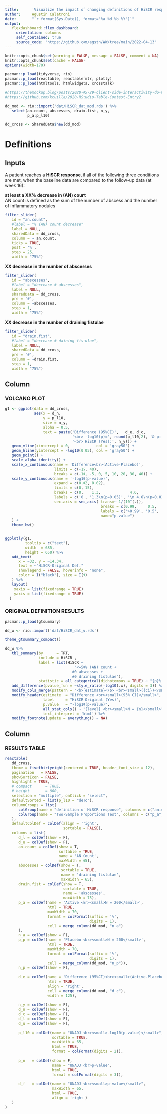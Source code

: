 ---
title:      'Visualize the impact of changing definitions of HiSCR response on the results'
author:     Agustin Calatroni 
date:       "`r format(Sys.Date(), format='%a %d %b %Y')`" 
output: 
   flexdashboard::flex_dashboard:
     orientation: columns
     self_contained: true
     source_code: "https://github.com/agstn/WW/tree/main/2022-04-13"
---

```{=html}
<style type="text/css">
.main-container {
max-width:    1200px;
margin-left:  auto;
margin-right: auto;}
.rt-compact .rt-td-inner{
padding: 0px 6px;
}
</style>
```

```{r knitr-defaults}
knitr::opts_chunk$set(warning = FALSE, message = FALSE, comment = NA)
knitr::opts_chunk$set(cache = FALSE)
options(width=170)
```

```{r load-packages}
pacman::p_load(tidyverse, rio)
pacman::p_load(reactable, reactablefmtr, plotly)
pacman::p_load(htmltools, htmlwidgets, crosstalk)
```

```{r import-data}
#https://themockup.blog/posts/2020-05-29-client-side-interactivity-do-more-with-crosstalk/
#https://github.com/kcuilla/2020-RStudio-Table-Contest-Entry2

dd_mod <- rio::import('dat/HiSCR_dat_mod.rds') %>% 
   select(an.count, abscesses, drain.fist, n_y, 
          p_a:p_l10) 

dd_cross <- SharedData$new(dd_mod)
```

# Definitions

Inputs {.sidebar data-width=250}
--------------------------------------------------

A patient reaches a **HiSCR response**, if all of the following three conditions are met, when the baseline data are compared to the follow-up data (at week 16):

**at least a XX% decrease in (AN) count** <br>
AN count is defined as the sum of the number of abscess and the number of inflammatory nodules

```{r input-filters-1}
filter_slider(
   id = "an.count",
   #label = "% (AN) count decrease",
   label = NULL,
   sharedData = dd_cross,
   column = ~ an.count,
   ticks = TRUE,
   post = '%',
   step = 25,
   width = "75%")
```

**XX decrease in the number of abscesses**

```{r input-filters-2}
filter_slider(
   id = "abscesses",  
   #label = "decrease # abscesses", 
   label = NULL,
   sharedData = dd_cross,
   pre = '#',
   column = ~abscesses, 
   step = 1,
   width = "75%")
```

**XX decrease in the number of draining fistulae**

```{r input-filters-3}
filter_slider(
   id = "drain.fist",  
   #label = "decrease # daining fistulae", 
   label = NULL,
   sharedData = dd_cross,
   pre = '#',
   column = ~drain.fist, 
   step = 1,
   width = "75%")
```

Column
--------------------------------------------------

### VOLCANO PLOT {data-height=825}

```{r figure-plotly}
g1 <- ggplot(data = dd_cross,
             aes(x = d_n, 
                 y = p_l10,
                 size = n_y,
                 alpha = 0.5,
                 text = paste('Difference (95%CI)',   d_e, d_c,
                              '<br> -log10(p)=', round(p_l10,2), '& p:', d_f,
                              '<br> HiSCR (Yes):', n_y))) +
   geom_vline(xintercept = 0,            col = 'gray50') +
   geom_hline(yintercept = -log10(0.05), col = 'gray50') +
   geom_point() +
   scale_alpha_identity() +
   scale_x_continuous(name = 'Difference<br>(Active-Placebo)',
                      limits = c(-15, 40),
                      breaks = c(-10, -5, 0, 5, 10, 20, 30, 40)) +
   scale_y_continuous(name = '-log10(p-value)',
                      expand = c(0.02, 0.02),
                      limits = c(0, 15),
                      breaks = c(0,    1.3,             4.6,             5,    6.9,                 10,   15),
                      labels = c('0', '1.3\n(p=0.05)', '\n 4.6\n(p=0.01)', '5\n','6.9\n(p=0.001)', '10', '15'),
                      sec.axis = sec_axis( trans=~ 1/(10^(.)),
                                           breaks = c(0.99,     0.5,   0.05,  0.01,    0.001,   0.0001),
                                           labels = c('>0.99', '0.5', '0.05', '0.01', '0.001', '0.0001'),
                                           name="p-value")
   ) +
   theme_bw()


ggplotly(g1,
         tooltip = c("text"),
         width  = 685,
         height = 650) %>% 
   add_text(
      x = ~32, y = ~14.34,
      text = ~"HiSCR-Original Def.",
      showlegend = FALSE, hoverinfo = "none",
      color = I("black"), size = I(9)
   ) %>% 
   layout(
    xaxis = list(fixedrange = TRUE),
    yaxis = list(fixedrange = TRUE)
  )
```


### ORIGINAL DEFINITION RESULTS {data-height=175}

```{r table-gtsummary}
pacman::p_load(gtsummary)

dd_w <- rio::import('dat/HiSCR_dat_w.rds') 

theme_gtsummary_compact()

dd_w %>% 
   tbl_summary(by      = TRT,
               include = HiSCR ,
               label = list(HiSCR ~ 
                               "<=50% (AN) count +  
                              #0 abscesses +
                              #0 draining fistulae"),
               statistic = all_categorical(dichotomous = TRUE) ~ "{p}% ({n})") %>% 
   add_difference(pvalue_fun = ~style_ratio(-log10(.x), digits = 3)) %>% 
   modify_cols_merge(pattern = "<b>{estimate}</b> <br><small>({ci})</small>") %>% 
   modify_header(estimate  = "Difference <br><small>(95% CI)</small>",
                 label     = "HiSCR-Original (Yes)",
                 p.value   = "-log10(p-value)",
                 all_stat_cols() ~ "{level} <br><small>N = {n}</small>",
                 text_interpret = 'html') %>%
   modify_footnote(update = everything() ~ NA)
```

Column
--------------------------------------------------

### RESULTS TABLE 

```{r table-reactable}
reactable( 
   dd_cross,
   theme = fivethirtyeight(centered = TRUE, header_font_size = 12),
   pagination   = FALSE,
   showSortIcon = FALSE,
   highlight = TRUE,
   # compact      = TRUE,
   # height       = 800, 
   selection = "multiple", onClick = "select",
   defaultSorted = list(p_l10 = "desc"),
   columnGroups = list(
      colGroup(name = "definition of HiSCR response", columns = c("an.count", "abscesses","drain.fist")),
      colGroup(name = "Two-Sample Proportions Test", columns = c("p_a","n_a","p_p","n_p","d_e","d_f","p_l10"))
   ),
   defaultColDef = colDef(align = 'right',
                          sortable = FALSE),
   columns = list(
      d_l = colDef(show = F),
      d_u = colDef(show = F),
      an.count = colDef(show = T,
                        sortable = TRUE,
                        name = 'AN Count',
                        maxWidth = 65),
      abscesses = colDef(show = T,
                         sortable = TRUE,
                         name = 'draining fistulae',
                         maxWidth = 65),
      drain.fist = colDef(show = T,
                          sortable = TRUE,
                          name = 'abscesses',
                          maxWidth = 75),
      p_a = colDef(name = 'Active <br><small>N = 200</small>',
                   html = TRUE,
                   maxWidth = 70,
                   format = colFormat(suffix = '%',
                                      digits = 1),
                   cell = merge_column(dd_mod, "n_a")
      ),
      n_a = colDef(show = F),
      p_p = colDef(name = 'Placebo <br><small>N = 200</small>',
                   html = TRUE,
                   maxWidth = 70,
                   format = colFormat(suffix = '%',
                                      digits = 1),
                   cell = merge_column(dd_mod, "n_p")),
      n_p = colDef(show = F),
      
      d_e = colDef(name = 'Difference (95%CI)<br><small>(Active-Placebo)</small>',
                   html = TRUE,
                   align = 'right',
                   cell = merge_column(dd_mod, "d_c"),
                   width = 125),
      
      n_y = colDef(show = F),
      d_n = colDef(show = F),
      d_c = colDef(show = F),
      d_l = colDef(show = F),
      d_u = colDef(show = F),
      
      p_l10 = colDef(name = "UNADJ <br><small>-log10(p-value)</small>",
                     sortable = TRUE,
                     maxWidth = 65,
                     html = TRUE,
                     format = colFormat(digits = 2)),
      
      p_n   = colDef(show = F,
                     name = "UNADJ <br>p-value",
                     html = TRUE,
                     format = colFormat(digits = 3)),
      
      d_f   = colDef(name = "UNADJ <br><small>p-value</small>",
                     maxWidth = 65,
                     html = TRUE,
                     align = 'right')
   )
)
```



